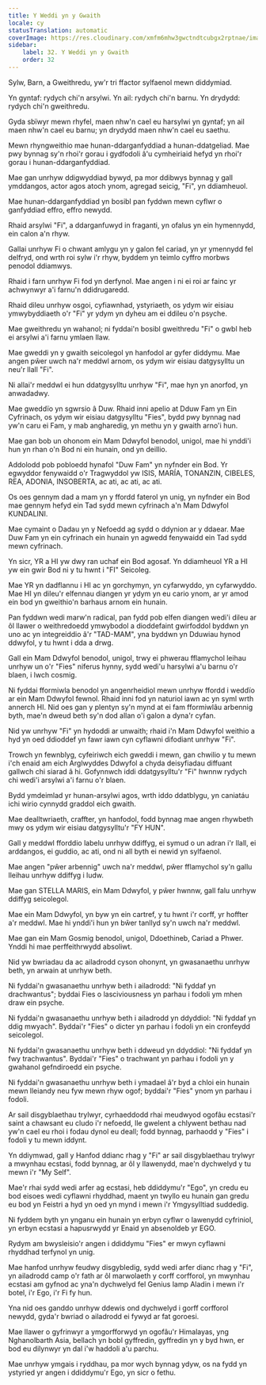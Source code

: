 ```yaml
---
title: Y Weddi yn y Gwaith
locale: cy
statusTranslation: automatic
coverImage: https://res.cloudinary.com/xmfm6mhw3gwctndtcubgx2rptnae/image/upload/v1740468922/small_cover_tratado_de_psicologia_revolucionaria_a4c0dca4e0.webp
sidebar:
    label: 32. Y Weddi yn y Gwaith
    order: 32
---
```

Sylw, Barn, a Gweithredu, yw'r tri ffactor sylfaenol mewn diddymiad.

Yn gyntaf: rydych chi'n arsylwi. Yn ail: rydych chi'n barnu. Yn drydydd: rydych chi'n gweithredu.

Gyda sbïwyr mewn rhyfel, maen nhw'n cael eu harsylwi yn gyntaf; yn ail maen nhw'n cael eu barnu; yn drydydd maen nhw'n cael eu saethu.

Mewn rhyngweithio mae hunan-ddarganfyddiad a hunan-ddatgeliad. Mae pwy bynnag sy'n rhoi'r gorau i gydfodoli â'u cymheiriaid hefyd yn rhoi'r gorau i hunan-ddarganfyddiad.

Mae gan unrhyw ddigwyddiad bywyd, pa mor ddibwys bynnag y gall ymddangos, actor agos atoch ynom, agregad seicig, "Fi", yn ddiamheuol.

Mae hunan-ddarganfyddiad yn bosibl pan fyddwn mewn cyflwr o ganfyddiad effro, effro newydd.

Rhaid arsylwi "Fi", a ddarganfuwyd in fraganti, yn ofalus yn ein hymennydd, ein calon a'n rhyw.

Gallai unrhyw Fi o chwant amlygu yn y galon fel cariad, yn yr ymennydd fel delfryd, ond wrth roi sylw i'r rhyw, byddem yn teimlo cyffro morbws penodol ddiamwys.

Rhaid i farn unrhyw Fi fod yn derfynol. Mae angen i ni ei roi ar fainc yr achwynwyr a'i farnu'n ddidrugaredd.

Rhaid dileu unrhyw osgoi, cyfiawnhad, ystyriaeth, os ydym wir eisiau ymwybyddiaeth o'r "Fi" yr ydym yn dyheu am ei ddileu o'n psyche.

Mae gweithredu yn wahanol; ni fyddai'n bosibl gweithredu "Fi" o gwbl heb ei arsylwi a'i farnu ymlaen llaw.

Mae gweddi yn y gwaith seicolegol yn hanfodol ar gyfer diddymu. Mae angen pŵer uwch na'r meddwl arnom, os ydym wir eisiau datgysylltu un neu'r llall "Fi".

Ni allai'r meddwl ei hun ddatgysylltu unrhyw "Fi", mae hyn yn anorfod, yn anwadadwy.

Mae gweddïo yn sgwrsio â Duw. Rhaid inni apelio at Dduw Fam yn Ein Cyfrinach, os ydym wir eisiau datgysylltu "Fies", bydd pwy bynnag nad yw'n caru ei Fam, y mab angharedig, yn methu yn y gwaith arno'i hun.

Mae gan bob un ohonom ein Mam Ddwyfol benodol, unigol, mae hi ynddi'i hun yn rhan o'n Bod ni ein hunain, ond yn deillio.

Addolodd pob pobloedd hynafol "Duw Fam" yn nyfnder ein Bod. Yr egwyddor fenywaidd o'r Tragwyddol yw ISIS, MARÍA, TONANZIN, CIBELES, REA, ADONIA, INSOBERTA, ac ati, ac ati, ac ati.

Os oes gennym dad a mam yn y ffordd faterol yn unig, yn nyfnder ein Bod mae gennym hefyd ein Tad sydd mewn cyfrinach a'n Mam Ddwyfol KUNDALINI.

Mae cymaint o Dadau yn y Nefoedd ag sydd o ddynion ar y ddaear. Mae Duw Fam yn ein cyfrinach ein hunain yn agwedd fenywaidd ein Tad sydd mewn cyfrinach.

Yn sicr, YR a HI yw dwy ran uchaf ein Bod agosaf. Yn ddiamheuol YR a HI yw ein gwir Bod ni y tu hwnt i "FI" Seicoleg.

Mae YR yn dadflannu i HI ac yn gorchymyn, yn cyfarwyddo, yn cyfarwyddo. Mae HI yn dileu'r elfennau diangen yr ydym yn eu cario ynom, ar yr amod ein bod yn gweithio'n barhaus arnom ein hunain.

Pan fyddwn wedi marw'n radical, pan fydd pob elfen diangen wedi'i dileu ar ôl llawer o weithredoedd ymwybodol a dioddefaint gwirfoddol byddwn yn uno ac yn integreiddio â'r "TAD-MAM", yna byddwn yn Dduwiau hynod ddwyfol, y tu hwnt i dda a drwg.

Gall ein Mam Ddwyfol benodol, unigol, trwy ei phwerau fflamychol leihau unrhyw un o'r "Fies" niferus hynny, sydd wedi'u harsylwi a'u barnu o'r blaen, i lwch cosmig.

Ni fyddai fformiwla benodol yn angenrheidiol mewn unrhyw ffordd i weddïo ar ein Mam Ddwyfol fewnol. Rhaid inni fod yn naturiol iawn ac yn syml wrth annerch HI. Nid oes gan y plentyn sy'n mynd at ei fam fformiwlâu arbennig byth, mae'n dweud beth sy'n dod allan o'i galon a dyna'r cyfan.

Nid yw unrhyw "Fi" yn hydoddi ar unwaith; rhaid i'n Mam Ddwyfol weithio a hyd yn oed ddioddef yn fawr iawn cyn cyflawni difodiant unrhyw "Fi".

Trowch yn fewnblyg, cyfeiriwch eich gweddi i mewn, gan chwilio y tu mewn i'ch enaid am eich Arglwyddes Ddwyfol a chyda deisyfiadau diffuant gallwch chi siarad â hi. Gofynnwch iddi ddatgysylltu'r "Fi" hwnnw rydych chi wedi'i arsylwi a'i farnu o'r blaen.

Bydd ymdeimlad yr hunan-arsylwi agos, wrth iddo ddatblygu, yn caniatáu ichi wirio cynnydd graddol eich gwaith.

Mae dealltwriaeth, craffter, yn hanfodol, fodd bynnag mae angen rhywbeth mwy os ydym wir eisiau datgysylltu'r "FY HUN".

Gall y meddwl fforddio labelu unrhyw ddiffyg, ei symud o un adran i'r llall, ei arddangos, ei guddio, ac ati, ond ni all byth ei newid yn sylfaenol.

Mae angen "pŵer arbennig" uwch na'r meddwl, pŵer fflamychol sy'n gallu lleihau unrhyw ddiffyg i ludw.

Mae gan STELLA MARIS, ein Mam Ddwyfol, y pŵer hwnnw, gall falu unrhyw ddiffyg seicolegol.

Mae ein Mam Ddwyfol, yn byw yn ein cartref, y tu hwnt i'r corff, yr hoffter a'r meddwl. Mae hi ynddi'i hun yn bŵer tanllyd sy'n uwch na'r meddwl.

Mae gan ein Mam Gosmig benodol, unigol, Ddoethineb, Cariad a Phwer. Ynddi hi mae perffeithrwydd absoliwt.

Nid yw bwriadau da ac ailadrodd cyson ohonynt, yn gwasanaethu unrhyw beth, yn arwain at unrhyw beth.

Ni fyddai'n gwasanaethu unrhyw beth i ailadrodd: "Ni fyddaf yn drachwantus"; byddai Fies o lasciviousness yn parhau i fodoli ym mhen draw ein psyche.

Ni fyddai'n gwasanaethu unrhyw beth i ailadrodd yn ddyddiol: "Ni fyddaf yn ddig mwyach". Byddai'r "Fies" o dicter yn parhau i fodoli yn ein cronfeydd seicolegol.

Ni fyddai'n gwasanaethu unrhyw beth i ddweud yn ddyddiol: "Ni fyddaf yn fwy trachwantus". Byddai'r "Fies" o trachwant yn parhau i fodoli yn y gwahanol gefndiroedd ein psyche.

Ni fyddai'n gwasanaethu unrhyw beth i ymadael â'r byd a chloi ein hunain mewn lleiandy neu fyw mewn rhyw ogof; byddai'r "Fies" ynom yn parhau i fodoli.

Ar sail disgyblaethau trylwyr, cyrhaeddodd rhai meudwyod ogofâu ecstasi'r saint a chawsant eu cludo i'r nefoedd, lle gwelent a chlywent bethau nad yw'n cael eu rhoi i fodau dynol eu deall; fodd bynnag, parhaodd y "Fies" i fodoli y tu mewn iddynt.

Yn ddiymwad, gall y Hanfod ddianc rhag y "Fi" ar sail disgyblaethau trylwyr a mwynhau ecstasi, fodd bynnag, ar ôl y llawenydd, mae'n dychwelyd y tu mewn i'r "My Self".

Mae'r rhai sydd wedi arfer ag ecstasi, heb ddiddymu'r "Ego", yn credu eu bod eisoes wedi cyflawni rhyddhad, maent yn twyllo eu hunain gan gredu eu bod yn Feistri a hyd yn oed yn mynd i mewn i'r Ymgysylltiad suddedig.

Ni fyddem byth yn ynganu ein hunain yn erbyn cyflwr o lawenydd cyfriniol, yn erbyn ecstasi a hapusrwydd yr Enaid yn absenoldeb yr EGO.

Rydym am bwysleisio'r angen i ddiddymu "Fies" er mwyn cyflawni rhyddhad terfynol yn unig.

Mae hanfod unrhyw feudwy disgybledig, sydd wedi arfer dianc rhag y "Fi", yn ailadrodd camp o'r fath ar ôl marwolaeth y corff corfforol, yn mwynhau ecstasi am gyfnod ac yna'n dychwelyd fel Genius lamp Aladin i mewn i'r botel, i'r Ego, i'r Fi fy hun.

Yna nid oes ganddo unrhyw ddewis ond dychwelyd i gorff corfforol newydd, gyda'r bwriad o ailadrodd ei fywyd ar fat goroesi.

Mae llawer o gyfrinwyr a ymgorfforwyd yn ogofâu'r Himalayas, yng Nghanolbarth Asia, bellach yn bobl gyffredin, gyffredin yn y byd hwn, er bod eu dilynwyr yn dal i'w haddoli a'u parchu.

Mae unrhyw ymgais i ryddhau, pa mor wych bynnag ydyw, os na fydd yn ystyried yr angen i ddiddymu'r Ego, yn sicr o fethu.
